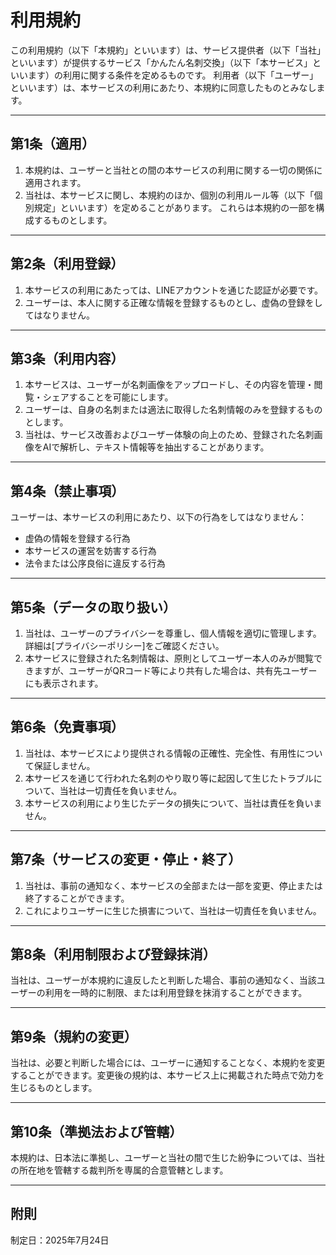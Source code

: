 # 利用規約

この利用規約（以下「本規約」といいます）は、サービス提供者（以下「当社」といいます）が提供するサービス「かんたん名刺交換」（以下「本サービス」といいます）の利用に関する条件を定めるものです。
利用者（以下「ユーザー」といいます）は、本サービスの利用にあたり、本規約に同意したものとみなします。

---

## 第1条（適用）

1. 本規約は、ユーザーと当社との間の本サービスの利用に関する一切の関係に適用されます。
2. 当社は、本サービスに関し、本規約のほか、個別の利用ルール等（以下「個別規定」といいます）を定めることがあります。
これらは本規約の一部を構成するものとします。

---

## 第2条（利用登録）

1. 本サービスの利用にあたっては、LINEアカウントを通じた認証が必要です。
2. ユーザーは、本人に関する正確な情報を登録するものとし、虚偽の登録をしてはなりません。

---

## 第3条（利用内容）

1. 本サービスは、ユーザーが名刺画像をアップロードし、その内容を管理・閲覧・シェアすることを可能にします。
2. ユーザーは、自身の名刺または適法に取得した名刺情報のみを登録するものとします。
3. 当社は、サービス改善およびユーザー体験の向上のため、登録された名刺画像をAIで解析し、テキスト情報等を抽出することがあります。

---

## 第4条（禁止事項）

ユーザーは、本サービスの利用にあたり、以下の行為をしてはなりません：

* 虚偽の情報を登録する行為
* 本サービスの運営を妨害する行為
* 法令または公序良俗に違反する行為

---

## 第5条（データの取り扱い）

1. 当社は、ユーザーのプライバシーを尊重し、個人情報を適切に管理します。詳細は\[プライバシーポリシー]をご確認ください。
2. 本サービスに登録された名刺情報は、原則としてユーザー本人のみが閲覧できますが、ユーザーがQRコード等により共有した場合は、共有先ユーザーにも表示されます。

---

## 第6条（免責事項）

1. 当社は、本サービスにより提供される情報の正確性、完全性、有用性について保証しません。
2. 本サービスを通じて行われた名刺のやり取り等に起因して生じたトラブルについて、当社は一切責任を負いません。
3. 本サービスの利用により生じたデータの損失について、当社は責任を負いません。

---

## 第7条（サービスの変更・停止・終了）

1. 当社は、事前の通知なく、本サービスの全部または一部を変更、停止または終了することができます。
2. これによりユーザーに生じた損害について、当社は一切責任を負いません。

---

## 第8条（利用制限および登録抹消）

当社は、ユーザーが本規約に違反したと判断した場合、事前の通知なく、当該ユーザーの利用を一時的に制限、または利用登録を抹消することができます。

---

## 第9条（規約の変更）

当社は、必要と判断した場合には、ユーザーに通知することなく、本規約を変更することができます。変更後の規約は、本サービス上に掲載された時点で効力を生じるものとします。

---

## 第10条（準拠法および管轄）

本規約は、日本法に準拠し、ユーザーと当社の間で生じた紛争については、当社の所在地を管轄する裁判所を専属的合意管轄とします。

---

## 附則

制定日：2025年7月24日
